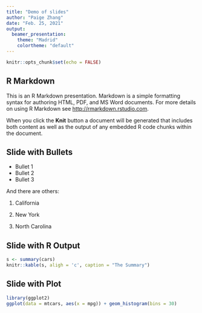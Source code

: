 ```yaml
---
title: "Demo of slides"
author: "Paige Zhang"
date: "Feb. 25, 2021"
output: 
  beamer_presentation:
    theme: "Madrid"
    colortheme: "default"
---
```


```r
knitr::opts_chunk$set(echo = FALSE)
```

## R Markdown

This is an R Markdown presentation. Markdown is a simple formatting syntax for authoring HTML, PDF, and MS Word documents. For more details on using R Markdown see <http://rmarkdown.rstudio.com>.

When you click the **Knit** button a document will be generated that includes both content as well as the output of any embedded R code chunks within the document.

## Slide with Bullets

-   Bullet 1
-   Bullet 2
-   Bullet 3

And there are others:

1.  California

2.  New York

3.  North Carolina

## Slide with R Output

```{=tex}
\begin{theorem}[Newton-Einstein]
This is ...
\end{theorem}
```
```r
s <- summary(cars)
knitr::kable(s, aligh = 'c', caption = "The Summary")
```

## Slide with Plot

```r
library(ggplot2)
ggplot(data = mtcars, aes(x = mpg)) + geom_histogram(bins = 30) 
```
